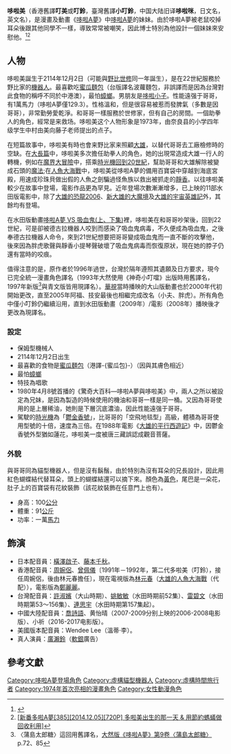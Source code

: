{{Pathnav|哆啦A夢|哆啦A夢角色列表|frame=1}}
{{noteTA
|T=zh-hans:哆啦美;zh-hk:多啦美;zh-tw:哆啦美;
|G1=Doraemon
}}
{{Infobox animanga character
| colour         = #fffe1e
| colour text    = 
| name           = 多啦美
| japanese       = ドラミ
| kana           = 
| romaji         = Dorami
| series         = 
| image          = 
| imagesize      = 
| caption        = 
| first          = 
| last           = 
| creator        = 
| voiced by      = {{flagicon|Japan}} [[橫澤啟子|橫澤啟子]] / [[藤本千秋|藤本千秋]]<br />{{flagicon|HKG}} [[周婉侶|周婉侶]]→[[曾佩儀|曾佩儀]]→[[林元春|林元春]]（電視版）、[[鄭麗麗|鄭麗麗]]（電影版）<br />{{flagicon|Taiwan}} [[許淑嬪|許淑嬪]] / [[姚敏敏|姚敏敏]] / [[雷碧文|雷碧文]]/ [[連思宇|連思宇]]<br />{{flagicon|China}} [[喬詩語|喬詩語]] / 黄怡晴 / 小祈<br />{{flagicon|USA}}溫蒂·李（Wendee Lee）
| background ref = 
| nickname       = 
| alias          = 叮美、叮叮、叮鈴、小叮鈴、哆啦咪、ドラミちゃん
| age            = 
| gender         = 女
| species        = 
| birthdate      = {{birth date and age|2114|12|2}}
| zodiac         = 射手座
| bloodtype      = B型 
| height       = {{height|cm=100}}
| weight       = {{weight|kg=91}}
| born           = 2114年12月2日
| birthplace     = 東京松芝機械工廠
| death          = 
| deathplace     = 
| nationality    = 
| class          = 
| occupation     = 育兒機器人
| title          = 
| relatives      = [[哆啦A夢_(角色)|多啦A夢]]（哥哥）
| divider        = 
}}
{{Infobox character
| colour      =
| colour text =
| series      = [[軟銀|軟銀]]廣告<ref>{{Cite web|title=「既高興又有點害羞」廣瀨鈴在軟銀最新哆啦A夢真人廣告演哆啦美！|url=https://chinesedora.com/news/29793.htm|accessdate=2021-06-24|work=哆啦A夢中文網|language=zh-TW|dead-url=no|archive-date=2021-07-11|archive-url=https://web.archive.org/web/20210711175146/https://chinesedora.com/news/29793.htm}}</ref>
| name        =
| voice       =
| portrayer   = [[廣瀨鈴|廣瀨鈴]]
}}
'''哆啦美'''（香港舊譯'''叮美'''或'''叮鈴'''，臺灣舊譯'''小叮鈴'''，中国大陆旧译'''哆啦咪'''，日文名'''{{lang|ja|ドラミ}}'''，英文名'''{{lang|en|Dorami}}'''），是漫畫及動畫《[[哆啦A夢|哆啦A夢]]》中[[哆啦A夢_(角色)|哆啦A夢]]的妹妹。由於哆啦A夢被老鼠咬掉耳朵後跟其他同學不一樣，導致常常被嘲笑，因此博士特別為他設計一個妹妹來安慰他。<ref>{{Cite web |url=http://gd.people.com.cn/n/2015/0604/c123932-25123429.html |title=你不知道的《哆啦A梦》七大内幕 |accessdate=2015-09-03 |archive-date=2016-03-04 |archive-url=https://web.archive.org/web/20160304075220/http://gd.people.com.cn/n/2015/0604/c123932-25123429.html |dead-url=no }}</ref><ref>[https://www.youtube.com/watch?v=WwC_Nu6DC10 {{Wayback|url=https://www.youtube.com/watch?v=WwC_Nu6DC10 |date=20210513002309 }} <nowiki>[新番多啦A夢[385][2014.12.05][720P] 多啦美出生的那一天 & 用節約螞蟻做回收利用]</nowiki>]</ref>

== 人物 ==
哆啦美誕生于2114年12月2日（可能與[[野比世修|野比世修]]同一年誕生），是在22世紀服務於野比家的[[機器人|機器人]]。最喜歡吃[[蜜瓜包|蜜瓜麵包]]（台版譯名波蘿麵包，非誤譯而是因為台灣對此食物的稱呼不同於中港澳），最怕[[蟑螂|蟑螂]]。男朋友是[[哆啦A夢七小子#人物介绍|哆啦小子]]。性能遠强于哥哥，有1萬馬力（哆啦A夢僅129.3）。性格溫和，但是很容易被惹而發脾氣（多數是因哥哥），非常勤勞愛乾淨。和哥哥一樣服務於世修家，但有自己的房間。一個助拳人的角色，經常是来救场。哆啦美这个人物形象是1973年，由奈良县的小学四年级学生中村由美向藤子老师提出的点子。

在短篇故事中，哆啦美有時也會来野比家来照顧[[野比大雄|大雄]]，以替代哥哥去工廠檢修時的空缺。在[[哆啦A夢#電視動畫及大長篇|大長篇]]中，哆啦美多次擔任助拳人的角色，她的出現常造成大雄一行人的轉機，例如在[[大雄的魔界大冒險|魔界大冒險]]中，搭乘[[時光機_(哆啦A夢)|時光機]][[時空旅行|回到20世紀]]，幫助哥哥和大雄解除被變成石頭的[[魔法|魔法]];在[[大雄的人魚大海戰|人魚大海戰]]中，哆啦美從哆啦A夢的備用百寶袋中穿越到海底宮殿，用速成珍珠貝做出假的人魚之劍騙過怪魚族以救出被抓走的[[源靜香|靜香]]。以往哆啦美較少在故事中登場，電影作品更為罕見。近年登場次數漸漸增多，已上映的11部水田版電影中，除了[[大雄的恐龍2006|大雄的恐龍2006]]、[[新大雄的大魔境|新大雄的大魔境]]及[[大雄的宇宙英雄記|大雄的宇宙英雄記]]外，其餘均有登場。

在水田版動畫[[哆啦A夢動畫集數列表_(2005年至今)|哆啦A夢 VS 吸血鬼(上、下集)]]裡，哆啦美在和哥哥吵架後，回到22世紀，可是卻被德古拉機器人咬到而感染了吸血鬼病毒，不久便成為吸血鬼，之後奉德古拉機器人命令，來到21世紀想要把哥哥變成吸血鬼而一直不斷的攻擊他，後來因為胖虎歌聲與靜香小提琴聲破壞了吸血鬼病毒而恢復原狀，現在她的脖子仍還有當時的咬痕。

值得注意的是，原作者於1996年過世，台灣於隔年遵照其遺願及日方要求，現今已完全統一漫畫角色譯名（1993年大然使用《神奇小叮噹》出版時用舊譯名，1997年新版<ref>〈蒲島太郎糖〉這回用舊譯名，[http://www.cartoomad.com/comic/177800091095037.html 大然版《哆啦A夢》第9卷〈蒲島太郎糖〉] {{Wayback|url=http://www.cartoomad.com/comic/177800091095037.html |date=20161220122731 }}p.72、85</ref>與青文版皆用現譯名）。[[華視|華視]]當時播映的大山版動畫也於2000年代初開始更改，直至2005年阿福、技安最後也相繼完成改名（小夫、胖虎）。所有角色中僅小叮鈴仍繼續沿用，直到水田版動畫（2009年）/電影（2008年）播映後才更改為現譯名。

=== 設定 ===
*保姆型機械人
*2114年12月2日出生
*最喜歡的食物是[[蜜瓜包|蜜瓜麵包]]（港譯-{蜜瓜包}-）（因與其膚色相近）
*最怕[[蟑螂|蟑螂]]
*特技為唱歌
*1980年4月8號首播的《驚奇大百科―哆啦A夢與哆啦美》中，兩人之所以被設定為兄妹，是因為製造的時候使用的機油和哥哥一樣是同一桶。又因為哥哥使用的是上層稀油，她則是下層沉底濃油，因此性能遠强于哥哥。
*駕駛的[[時光機_(哆啦A夢)|時光機]]為「[[時光機_(哆啦A夢)#郁金香號|鬱金香號]]」，比哥哥的「空飛地毯型」高級，體積為哥哥使用型號的十倍，速度為三倍。在1988年電影《[[大雄的平行西遊記|大雄的平行西遊記]]》中，因鬱金香號外型猶如蓮花，哆啦美一度被唐三藏誤認成觀音菩薩。

=== 外貌 ===
與哥哥同為貓型機器人，但是沒有鬍鬚，由於特別為沒有耳朵的兄長設計，因此用紅色蝴蝶結代替耳朵，頭上的蝴蝶結還可以摘下來。顏色為[[黃色|黃色]]，尾巴是一朵花，肚子上的百寶袋有花紋裝飾（該花紋裝飾在任意門上也有）。
*身高：100[[公分|公分]]
*體重：91[[公斤|公斤]]
*功率：一萬[[馬力|馬力]]

== 飾演 ==
*日本配音員：[[橫澤啟子|橫澤啟子]]、[[藤本千秋|藤本千秋]]。
*香港配音員：[[周婉侶|周婉侶]]、[[曾佩儀|曾佩儀]]〔1991年－1992年，第二代多啦美（叮鈴），接任周婉侶，後由林元春擔任〕，現在電視版為[[林元春|林元春]]（[[大雄的人魚大海戰|大雄的人魚大海戰]]（代配）），電影版為[[鄭麗麗|鄭麗麗]]。
*台灣配音員：[[許淑嬪|許淑嬪]]（大山時期）、[[姚敏敏|姚敏敏]]（水田時期前52集）、[[雷碧文|雷碧文]]（水田時期第53～156集）、[[連思宇|連思宇]]（水田時期第157集起）。
*中國大陸配音員：[[喬詩語|喬詩語]]、黄怡晴（2007-2009分别上映的2006-2008电影版）、小祈（2016-2017电影版）。
*美國版本配音員：Wendee Lee（溫蒂·李）。
*真人演員：[[廣瀨鈴|廣瀨鈴]]（[[軟銀|軟銀]]廣告）
== 參考文獻 ==
{{reflist}}
{{哆啦A夢}}
{{DEFAULTSORT:Dorami}}
[[Category:哆啦A夢登場角色|Category:哆啦A夢登場角色]]
[[Category:虛構貓型機器人|Category:虛構貓型機器人]]
[[Category:虛構時間旅行者|Category:虛構時間旅行者]]
[[Category:1974年首次亮相的漫畫角色|Category:1974年首次亮相的漫畫角色]]
[[Category:女性動漫角色|Category:女性動漫角色]]